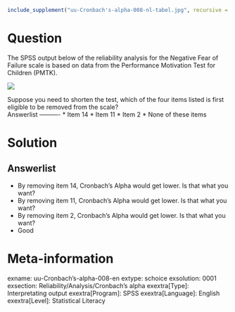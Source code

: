 ```r
include_supplement("uu-Cronbach's-alpha-008-nl-tabel.jpg", recursive = TRUE)
```

Question
========
The SPSS output below of the reliability analysis for the Negative Fear of Failure scale is based on data from the Performance Motivation Test for Children (PMTK). 


![](uu-Cronbach's-alpha-008-nl-tabel.jpg)
  
Suppose you need to shorten the test, which of the four items listed is first eligible to be removed from the scale?  
Answerlist
----------
* Item 14
* Item 11
* Item 2
* None of these items

Solution
========
  

Answerlist
----------
* By removing item 14, Cronbach's Alpha would get lower. Is that what you want?
* By removing item 11, Cronbach's Alpha would get lower. Is that what you want?
* By removing item 2, Cronbach's Alpha would get lower. Is that what you want?
* Good

Meta-information
================
exname: uu-Cronbach's-alpha-008-en
extype: schoice
exsolution: 0001
exsection: Reliability/Analysis/Cronbach's alpha
exextra[Type]: Interpretating output
exextra[Program]: SPSS
exextra[Language]: English
exextra[Level]: Statistical Literacy
